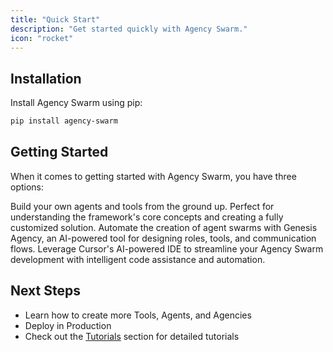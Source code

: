 ```yaml
---
title: "Quick Start"
description: "Get started quickly with Agency Swarm."
icon: "rocket"
---
```


## Installation

Install Agency Swarm using pip:
```bash
pip install agency-swarm
```

## Getting Started

When it comes to getting started with Agency Swarm, you have three options:

<CardGroup cols={3}>
  <Card title="From Scratch" icon="code" iconType="duotone" href="/quickstart/from-scratch">
    Build your own agents and tools from the ground up. Perfect for understanding the framework's core concepts and creating a fully customized solution.
  </Card>
  <Card title="Use Genesis Agency" icon="wand-sparkles" iconType="duotone" href="/quickstart/genesis-agency">
    Automate the creation of agent swarms with Genesis Agency, an AI-powered tool for designing roles, tools, and communication flows.
  </Card>
  <Card title="Cursor" icon="terminal" iconType="duotone" href="/quickstart/cursor-ai">
    Leverage Cursor's AI-powered IDE to streamline your Agency Swarm development with intelligent code assistance and automation.
  </Card>
</CardGroup>

## Next Steps

- Learn how to create more Tools, Agents, and Agencies
- Deploy in Production
- Check out the [Tutorials](../tutorials) section for detailed tutorials
